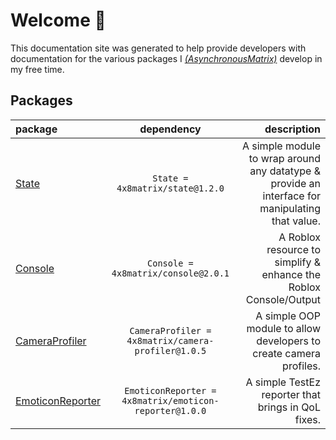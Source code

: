 # Welcome 👋

This documentation site was generated to help provide developers with documentation for the various packages I [*(AsynchronousMatrix)*](https://github.com/4x8Matrix) develop in my free time.

## Packages

| package | dependency | description |
| :----- | :----: | ----: |
| [State](Packages/State) | ```State = 4x8matrix/state@1.2.0``` | A simple module to wrap around any datatype & provide an interface for manipulating that value. |
| [Console](Packages/Console) | ```Console = 4x8matrix/console@2.0.1``` | A Roblox resource to simplify & enhance the Roblox Console/Output |
| [CameraProfiler](Packages/CameraProfiler) | ```CameraProfiler = 4x8matrix/camera-profiler@1.0.5``` | A simple OOP module to allow developers to create camera profiles. |
| [EmoticonReporter](Packages/EmoticonReporter) | ```EmoticonReporter = 4x8matrix/emoticon-reporter@1.0.0``` | A simple TestEz reporter that brings in QoL fixes. |